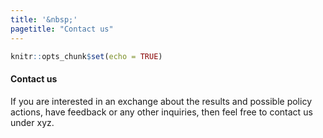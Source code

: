 ```yaml
---
title: '&nbsp;'
pagetitle: "Contact us"
---
```


```r
knitr::opts_chunk$set(echo = TRUE)
```

<!-- Title -->
<h4 class="display-4"> Contact us </h4>

If you are interested in an exchange about the results and possible policy actions, have feedback or any other inquiries, then feel free to contact us under xyz.
